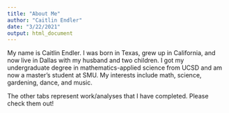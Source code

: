 ```yaml
---
title: "About Me"
author: "Caitlin Endler"
date: "3/22/2021"
output: html_document
---
```



My name is Caitlin Endler.
I was born in Texas, grew up in California, and now live in Dallas with my husband and two children.
I got my undergraduate degree in mathematics-applied science from UCSD and am now a master's student at SMU.
My interests include math, science, gardening, dance, and music.

The other tabs represent work/analyses that I have completed. Please check them out!